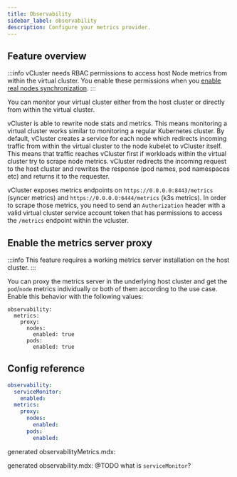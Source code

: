 ```yaml
---
title: Observability
sidebar_label: observability
description: Configure your metrics provider.
---
```



## Feature overview

:::info
vCluster needs RBAC permissions to access host Node metrics from within the virtual cluster. You enable these permissions when you [enable real nodes synchronization](/architecture/nodes.mdx).
:::

You can monitor your virtual cluster either from the host cluster or directly from within the virtual cluster. 

vCluster is able to rewrite node stats and metrics. This means monitoring a virtual cluster works similar to monitoring a regular Kubernetes cluster. By default, vCluster creates a service for each node which redirects incoming traffic from within the virtual cluster to the node kubelet to vCluster itself. This means that traffic reaches vCluster first if workloads within the virtual cluster try to scrape node metrics. vCluster redirects the incoming request to the host cluster and rewrites the response (pod names, pod namespaces etc) and returns it to the requester.

vCluster exposes metrics endpoints on `https://0.0.0.0:8443/metrics` (syncer metrics) and `https://0.0.0.0:6444/metrics` (k3s metrics). In order to scrape those metrics, you need to send an `Authorization` header with a valid virtual cluster service account token that has permissions to access the `/metrics` endpoint within the vcluster.

## Enable the metrics server proxy

:::info
This feature requires a working metrics server installation on the host cluster.
:::

You can proxy the metrics server in the underlying host cluster and get the `pod`/`node` metrics individually or both of them according to the use case. Enable this behavior with the following values:

```
observability:
  metrics:
    proxy:
      nodes:
        enabled: true
      pods:
        enabled: true
```

## Config reference

```yaml
observability:
  serviceMonitor:
    enabled:
  metrics:
    proxy:
      nodes:
        enabled:
      pods:
        enabled:
```

generated observabilityMetrics.mdx:


<ObservabilityMetrics />

generated observability.mdx:
@TODO what is `serviceMonitor`?
<Observability />